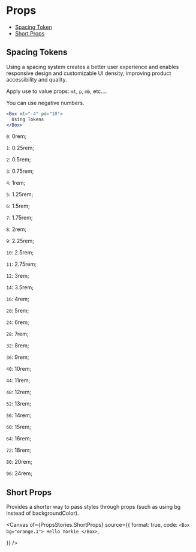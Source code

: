 # Props


<Meta of={PropsStories} />

- [Spacing Token](#spacing-token)
- [Short Props](#short-props)

## Spacing Tokens

Using a spacing system creates a better user experience and enables responsive design and customizable UI density, improving product accessibility and quality.

Apply use to value props: `mt`, `p`, `mb`, etc....

You can use negative numbers.

```jsx
<Box mt="-4" pd="10">
  Using Tokens
</Box>
```

`0`: 0rem;

`1`: 0.25rem;

`2`: 0.5rem;

`3`: 0.75rem;

`4`: 1rem;

`5`: 1.25rem;

`6`: 1.5rem;

`7`: 1.75rem;

`8`: 2rem;

`9`: 2.25rem;

`10`: 2.5rem;

`11`: 2.75rem;

`12`: 3rem;

`14`: 3.5rem;

`16`: 4rem;

`20`: 5rem;

`24`: 6rem;

`28`: 7rem;

`32`: 8rem;

`36`: 9rem;

`40`: 10rem;

`44`: 11rem;

`48`: 12rem;

`52`: 13rem;

`56`: 14rem;

`60`: 15rem;

`64`: 16rem;

`72`: 18rem;

`80`: 20rem;

`96`: 24rem;

## Short Props

Provides a shorter way to pass styles through props (such as using bg instead of backgroundColor).

<Canvas
  of={PropsStories.ShortProps}
  source={{
    format: true,
    code: `
        <Box bg="orange.1"> Hello Yorkie </Box>
    `,

}}
/>
